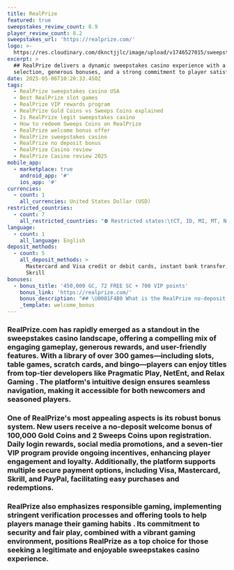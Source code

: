 ```yaml
---
title: RealPrize
featured: true
sweepstakes_review_count: 8.9
player_review_count: 8.2
sweepstakes_url: 'https://realprize.com/'
logo: >-
  https://res.cloudinary.com/dknctjjlc/image/upload/v1746527015/sweepstakes/real_prize_bg_o6pqnc.svg
excerpt: >
  ## RealPrize delivers a dynamic sweepstakes casino experience with a vast game
  selection, generous bonuses, and a strong commitment to player satisfaction.
date: 2025-05-06T10:20:33.450Z
tags:
  - RealPrize sweepstakes casino USA
  - Best RealPrize slot games
  - RealPrize VIP rewards program
  - RealPrize Gold Coins vs Sweeps Coins explained
  - Is RealPrize legit sweepstakes casino
  - How to redeem Sweeps Coins on RealPrize
  - RealPrize welcome bonus offer
  - RealPrize sweepstakes casino
  - RealPrize no deposit bonus
  - RealPrize Casino review
  - RealPrize Casino review 2025
mobile_app:
  - marketplace: true
    android_app: '#'
    ios_app: '#'
currencies:
  - count: 1
    all_currencies: United States Dollar (USD)
restricted_countries:
  - count: 7
    all_restricted_countries: "⛔ Restricted states:\tCT, ID, MI, MT, NV, NY, WA"
language:
  - count: 1
    all_language: English
deposit_methods:
  - count: 5
    all_deposit_methods: >
      Mastercard and Visa credit or debit cards, instant bank transfer, and
      Skrill
bonuses:
  - bonus_title: '450,000 GC, 72 FREE SC + 700 VIP points'
    bonus_link: 'https://realprize.com/'
    bonus_description: "## \U0001F4B0 What is the RealPrize no-deposit bonus? \U0001F4B0\n\nThe RealPrize Casino no-deposit bonus adds free Gold Coins (GC) and Sweeps Coins (SC) to your account as soon as you sign up:\n\n✅ 100,000 GC\n✅ 2 SC\n\nNo RealPrize promo code is needed to claim this free offer.\n"
    _template: welcome_bonus
---
```


### RealPrize.com has rapidly emerged as a standout in the sweepstakes casino landscape, offering a compelling mix of engaging gameplay, generous rewards, and user-friendly features. With a library of over 300 games—including slots, table games, scratch cards, and bingo—players can enjoy titles from top-tier developers like Pragmatic Play, NetEnt, and Relax Gaming . The platform's intuitive design ensures seamless navigation, making it accessible for both newcomers and seasoned players.

### One of RealPrize's most appealing aspects is its robust bonus system. New users receive a no-deposit welcome bonus of 100,000 Gold Coins and 2 Sweeps Coins upon registration. Daily login rewards, social media promotions, and a seven-tier VIP program provide ongoing incentives, enhancing player engagement and loyalty. Additionally, the platform supports multiple secure payment options, including Visa, Mastercard, Skrill, and PayPal, facilitating easy purchases and redemptions.

### RealPrize also emphasizes responsible gaming, implementing stringent verification processes and offering tools to help players manage their gaming habits . Its commitment to security and fair play, combined with a vibrant gaming environment, positions RealPrize as a top choice for those seeking a legitimate and enjoyable sweepstakes casino experience.
